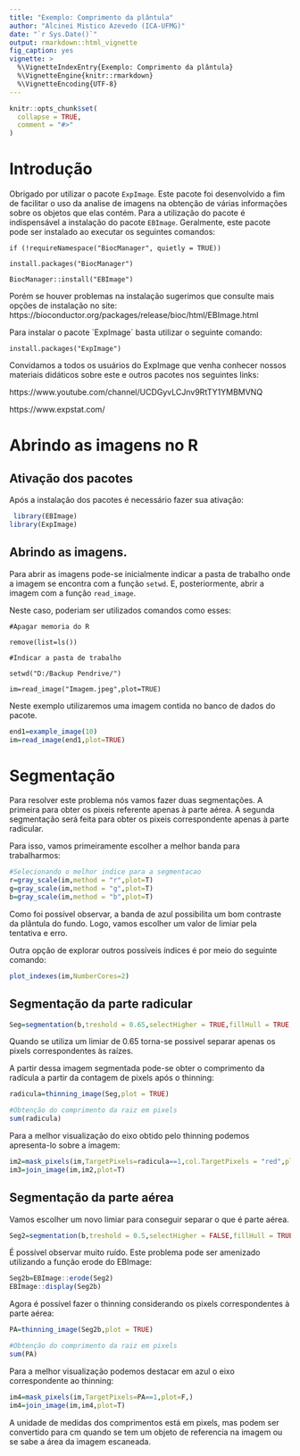 ```yaml
---
title: "Exemplo: Comprimento da plântula"
author: "Alcinei Mistico Azevedo (ICA-UFMG)"
date: "`r Sys.Date()`"
output: rmarkdown::html_vignette
fig_caption: yes
vignette: >
  %\VignetteIndexEntry{Exemplo: Comprimento da plântula}
  %\VignetteEngine{knitr::rmarkdown}
  %\VignetteEncoding{UTF-8}
---
```


```r
knitr::opts_chunk$set(
  collapse = TRUE,
  comment = "#>"
)
```

# Introdução

Obrigado por utilizar o pacote `ExpImage`. Este pacote foi desenvolvido a fim de facilitar o uso da analise de imagens na obtenção de várias informações sobre os objetos que elas contém. Para a utilização do pacote é indispensável a instalação do pacote `EBImage`. Geralmente, este pacote pode ser instalado ao executar os seguintes comandos:

`if (!requireNamespace("BiocManager", quietly = TRUE))`

`install.packages("BiocManager")`

`BiocManager::install("EBImage")`

Porém se houver problemas na instalação sugerimos que consulte mais opções de instalação no site: https://bioconductor.org/packages/release/bioc/html/EBImage.html

Para instalar o pacote ´ExpImage´ basta utilizar o seguinte comando:

`install.packages("ExpImage")`


Convidamos a todos os usuários do ExpImage que venha conhecer nossos materiais didáticos sobre este e outros pacotes nos seguintes links: 

https://www.youtube.com/channel/UCDGyvLCJnv9RtTY1YMBMVNQ

https://www.expstat.com/

# Abrindo as imagens no R 

## Ativação dos pacotes
Após a instalação dos pacotes é necessário fazer sua ativação:

```r
 library(EBImage)
library(ExpImage)
```

## Abrindo as imagens.
Para abrir as imagens pode-se inicialmente indicar a pasta de trabalho onde a imagem se encontra com a função `setwd`. E, posteriormente, abrir a imagem com a função `read_image`.

Neste caso, poderiam ser utilizados comandos como esses:

`#Apagar memoria do R`

`remove(list=ls())`

`#Indicar a pasta de trabalho`

`setwd("D:/Backup Pendrive/")`

`im=read_image("Imagem.jpeg",plot=TRUE)`

Neste exemplo utilizaremos uma imagem contida no banco de dados do pacote.

```r

end1=example_image(10)
im=read_image(end1,plot=TRUE)

```

# Segmentação
Para resolver este problema nós vamos fazer duas segmentações. A primeira para obter os pixeis referente apenas à parte aérea. A segunda segmentação será feita para obter os pixeis correspondente apenas à parte radicular.

Para isso, vamos primeiramente escolher a melhor banda para trabalharmos:

```r
#Selecionando o melhor indice para a segmentacao
r=gray_scale(im,method = "r",plot=T)
g=gray_scale(im,method = "g",plot=T)
b=gray_scale(im,method = "b",plot=T)
```

Como foi possível observar, a banda de azul possibilita um bom contraste da plântula do fundo. Logo, vamos escolher um valor de limiar pela tentativa e erro.

Outra opção de explorar outros possíveis índices é por meio do seguinte comando:

```r
plot_indexes(im,NumberCores=2)
```

## Segmentação da parte radicular

```r
Seg=segmentation(b,treshold = 0.65,selectHigher = TRUE,fillHull = TRUE,plot = TRUE)
```

Quando se utiliza um limiar de 0.65 torna-se possivel separar apenas os pixels correspondentes às raízes.

A partir dessa imagem segmentada pode-se obter o comprimento da radícula a partir da contagem de pixels após o thinning:

```r
radicula=thinning_image(Seg,plot = TRUE)

#Obtenção do comprimento da raiz em pixels
sum(radicula)
```

Para a melhor visualização do eixo obtido pelo thinning podemos apresenta-lo sobre a imagem:
```r
im2=mask_pixels(im,TargetPixels=radicula==1,col.TargetPixels = "red",plot=F)
im3=join_image(im,im2,plot=T)
```

## Segmentação da parte aérea

Vamos escolher um novo limiar para conseguir separar o que é parte aérea.

```r
Seg2=segmentation(b,treshold = 0.5,selectHigher = FALSE,fillHull = TRUE,plot=TRUE)
```

É possível observar muito ruído. Este problema pode ser amenizado utilizando a função erode do EBImage:

```r
Seg2b=EBImage::erode(Seg2)
EBImage::display(Seg2b)    
```

Agora é possível fazer o thinning considerando os pixels correspondentes à parte aérea:

```r
PA=thinning_image(Seg2b,plot = TRUE)

#Obtenção do comprimento da raiz em pixels
sum(PA)
```

Para a melhor visualização podemos destacar em azul o eixo correspondente ao thinning:

```r
im4=mask_pixels(im,TargetPixels=PA==1,plot=F,)
im4=join_image(im,im4,plot=T)
```

A unidade de medidas dos comprimentos está em pixels, mas podem ser convertido para cm quando se tem um objeto de referencia na imagem ou se sabe a área da imagem escaneada. 
